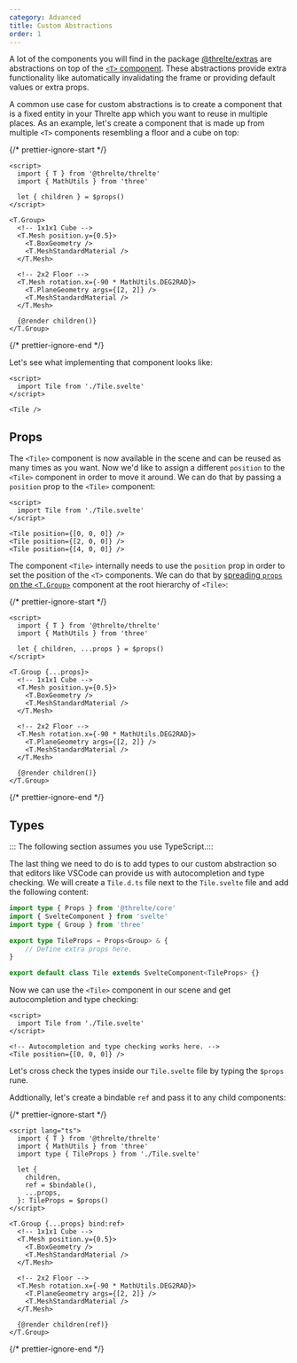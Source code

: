 ```yaml
---
category: Advanced
title: Custom Abstractions
order: 1
---
```


A lot of the components you will find in the package [@threlte/extras](/docs/reference/extras/getting-started)
are abstractions on top of the [`<T>` component](/docs/reference/core/t). These abstractions provide extra functionality like automatically
invalidating the frame or providing default values or extra props.

A common use case for custom abstractions is to create a component that is a fixed entity in your Threlte app which you want to reuse
in multiple places. As an example, let's create a component that is made up from multiple `<T>` components resembling a floor and a cube on top:

{/* prettier-ignore-start */}
```svelte title="Tile.svelte"
<script>
  import { T } from '@threlte/threlte'
  import { MathUtils } from 'three'

  let { children } = $props()
</script>

<T.Group>
  <!-- 1x1x1 Cube -->
  <T.Mesh position.y={0.5}>
    <T.BoxGeometry />
    <T.MeshStandardMaterial />
  </T.Mesh>

  <!-- 2x2 Floor -->
  <T.Mesh rotation.x={-90 * MathUtils.DEG2RAD}>
    <T.PlaneGeometry args={[2, 2]} />
    <T.MeshStandardMaterial />
  </T.Mesh>

  {@render children()}
</T.Group>
```
{/* prettier-ignore-end */}

Let's see what implementing that component looks like:

```svelte title="Scene.svelte"
<script>
  import Tile from './Tile.svelte'
</script>

<Tile />
```

## Props

The `<Tile>` component is now available in the scene and can be reused as many times as you want.
Now we'd like to assign a different `position` to the `<Tile>` component in order to move it around.
We can do that by passing a `position` prop to the `<Tile>` component:

```svelte title="Scene.svelte"
<script>
  import Tile from './Tile.svelte'
</script>

<Tile position={[0, 0, 0]} />
<Tile position={[2, 0, 0]} />
<Tile position={[4, 0, 0]} />
```

The component `<Tile>` internally needs to use the `position` prop in order to set the position of the `<T>` components. We can do that by
[spreading `props` on the `<T.Group>`](https://svelte.dev/tutorial/spread-props) component at the root hierarchy of `<Tile>`:

{/* prettier-ignore-start */}
```svelte title="Tile.svelte" {5}m
<script>
  import { T } from '@threlte/threlte'
  import { MathUtils } from 'three'

  let { children, ...props } = $props()
</script>

<T.Group {...props}>
  <!-- 1x1x1 Cube -->
  <T.Mesh position.y={0.5}>
    <T.BoxGeometry />
    <T.MeshStandardMaterial />
  </T.Mesh>

  <!-- 2x2 Floor -->
  <T.Mesh rotation.x={-90 * MathUtils.DEG2RAD}>
    <T.PlaneGeometry args={[2, 2]} />
    <T.MeshStandardMaterial />
  </T.Mesh>

  {@render children()}
</T.Group>
```
{/* prettier-ignore-end */}

## Types

:::
The following section assumes you use TypeScript.:::

The last thing we need to do is to add types to our custom abstraction so that editors like VSCode can provide us with autocompletion and type checking.
We will create a `Tile.d.ts` file next to the `Tile.svelte` file and add the following content:

```ts title="Tile.d.ts"
import type { Props } from '@threlte/core'
import { SvelteComponent } from 'svelte'
import type { Group } from 'three'

export type TileProps = Props<Group> & {
	// Define extra props here.
}

export default class Tile extends SvelteComponent<TileProps> {}
```

Now we can use the `<Tile>` component in our scene and get autocompletion and type checking:

```svelte title="Scene.svelte"
<script>
  import Tile from './Tile.svelte'
</script>

<!-- Autocompletion and type checking works here. -->
<Tile position={[0, 0, 0]} />
```

Let's cross check the types inside our `Tile.svelte` file by typing the `$props` rune.

Addtionally, let's create a bindable `ref` and pass it to any child components:

{/* prettier-ignore-start */}
```svelte title="Tile.svelte" {10,13,26}m {4,8}+
<script lang="ts">
  import { T } from '@threlte/threlte'
  import { MathUtils } from 'three'
  import type { TileProps } from './Tile.svelte'

  let {
    children,
    ref = $bindable(),
    ...props,
  }: TileProps = $props()
</script>

<T.Group {...props} bind:ref>
  <!-- 1x1x1 Cube -->
  <T.Mesh position.y={0.5}>
    <T.BoxGeometry />
    <T.MeshStandardMaterial />
  </T.Mesh>

  <!-- 2x2 Floor -->
  <T.Mesh rotation.x={-90 * MathUtils.DEG2RAD}>
    <T.PlaneGeometry args={[2, 2]} />
    <T.MeshStandardMaterial />
  </T.Mesh>

  {@render children(ref)}
</T.Group>
```
{/* prettier-ignore-end */}
